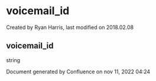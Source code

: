 
# voicemail_id 

 Created by  Ryan Harris, last modified on 2018.02.08

## voicemail_id

string

Document generated by Confluence on nov 11, 2022 04:24
